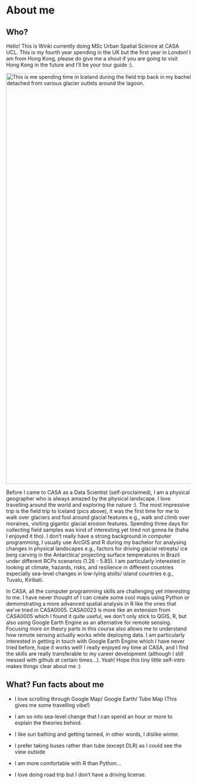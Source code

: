 # About me

## Who?

Hello! This is Winki currently doing MSc Urban Spatial Science at CASA UCL. This is my fourth year spending in the UK but the first year in London! I am from Hong Kong, please do give me a shout if you are going to visit Hong Kong in the future and I'll be your tour guide :).

[![This is me spending time in Iceland during the field trip back in my bachelor degree :). Behind me is Jökulsárlón-Glacier lagoon with numerous floating icebergs that detached from various glacier outlets around the lagoon.](images/iceland.png){width="1118"}](pics-of-me)

Before I came to CASA as a Data Scientist (self-proclaimed), I am a physical geographer who is always amazed by the physical landscape. I love travelling around the world and exploring the nature :). The most impressive trip is the field trip to Iceland (pics above), it was the first time for me to walk over glaciers and fool around glacial features e.g., walk and climb over moraines, visiting gigantic glacial erosion features. Spending three days for collecting field samples was kind of interesting yet tired not gonna lie (haha I enjoyed it tho). I don't really have a strong background in computer programming, I usually use ArcGIS and R during my bachelor for analysing changes in physical landscapes e.g., factors for driving glacial retreats/ ice berg carving in the Antarctica/ projecting surface temperatures in Brazil under different RCPs scenarios (1.26 - 5.85). I am particularly interested in looking at climate, hazards, risks, and resilience in different countries especially sea-level changes in low-lying atolls/ island countries e.g., Tuvalu, Kiribati.

In CASA, all the computer programming skills are challenging yet interesting to me. I have never thought of I can create some cool maps using Python or demonstrating a more advanced spatial analysis in R like the ones that we've tried in CASA0005. CASA0023 is more like an extension from CASA0005 which I found it quite useful, we don't only stick to QGIS, R, but also using Google Earth Engine as an alternative for remote sensing. Focusing more on theory parts in this course also allows me to understand how remote sensing actually works while deploying data. I am particularly interested in getting in touch with Google Earth Engine which I have never tried before, hope it works well! I really enjoyed my time at CASA, and I find the skills are really transferable to my career development (although I still messed with github at certain times...). Yeah! Hope this tiny little self-intro makes things clear about me :)

## What? Fun facts about me

-   I love scrolling through Google Map/ Google Earth/ Tube Map (This gives me some travelling vibe!)

-   I am so into sea-level change that I can spend an hour or more to explain the theories behind.

-   I like sun bathing and getting tanned, in other words, I dislike winter.

-   I prefer taking buses rather than tube (except DLR) as I could see the view outside

-   I am more comfortable with R than Python...

-   I love doing road trip but I don't have a driving license.
